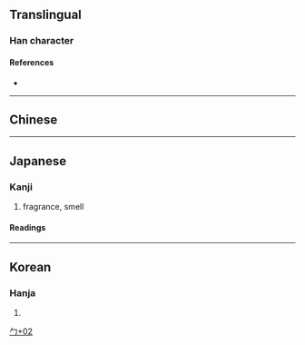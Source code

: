 {{also|匈}}
{{character info}}
==Translingual==

===Han character===
{{Han char|rn=20|rad=勹|as=02|sn=4|four=|canj=PP,XPP|ids=⿹勹匕}}

====References====
* {{Han ref|kx=0150.241|dkj=02503|dj=0339.160|hdz=10256.021|uh=5302|ud=21250}}

----

==Chinese==
{{zh-see|匈|v}}

----

==Japanese==

===Kanji===
{{ja-kanji|grade=|rs=勹02}}

# fragrance, smell

====Readings====
{{ja-readings
|on=
|kun=にお-う
}}

----

==Korean==

===Hanja===
{{ko-hanja|내}}

# {{rfdef|ko|sort=勹02}}

[[Category:Japanese-only CJKV Characters|勹+02]]